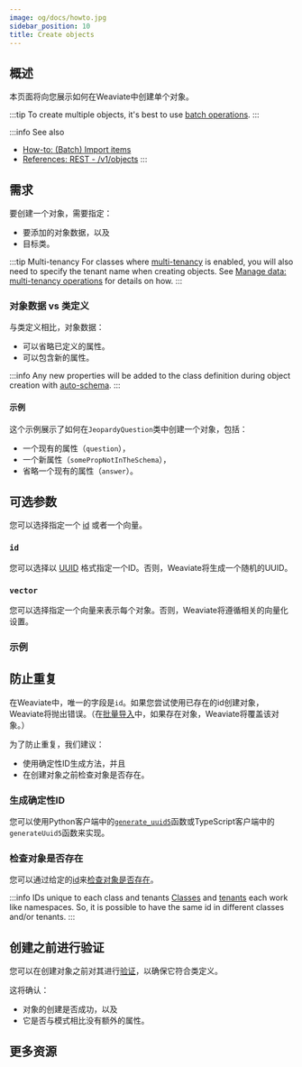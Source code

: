 ```yaml
---
image: og/docs/howto.jpg
sidebar_position: 10
title: Create objects
---
```



## 概述

本页面将向您展示如何在Weaviate中创建单个对象。

:::tip To create multiple objects, it's best to use [batch operations](./import.mdx).
:::

:::info See also
- [How-to: (Batch) Import items](./import.mdx)
- [References: REST - /v1/objects](../api/rest/objects.md)
:::


## 需求

要创建一个对象，需要指定：
* 要添加的对象数据，以及
* 目标类。

:::tip Multi-tenancy
For classes where [multi-tenancy](../concepts/data.md#multi-tenancy) is enabled, you will also need to specify the tenant name when creating objects. See [Manage data: multi-tenancy operations](./multi-tenancy.md) for details on how.
:::

### 对象数据 vs 类定义

与类定义相比，对象数据：
- 可以省略已定义的属性。
- 可以包含新的属性。

:::info
Any new properties will be added to the class definition during object creation with [auto-schema](../config-refs/schema.md#autoschema).
:::

#### 示例

这个示例展示了如何在`JeopardyQuestion`类中创建一个对象，包括：
- 一个现有的属性（`question`），
- 一个新属性（`somePropNotInTheSchema`），
- 省略一个现有的属性（`answer`）。

<Tabs groupId="languages">
  <TabItem value="py" label="Python">
    <FilteredTextBlock
      text={PyCode}
      startMarker="# CreateObject START"
      endMarker="# CreateObject END"
      language="py"
    />
  </TabItem>

  <TabItem value="js" label="TypeScript">
    <FilteredTextBlock
      text={TSCode}
      startMarker="// CreateObject START"
      endMarker="// CreateObject END"
      language="ts"
    />
  </TabItem>
</Tabs>


## 可选参数

您可以选择指定一个 [id](../api/graphql/additional-properties.md#id) 或者一个向量。

### `id`

您可以选择以 [UUID](https://en.wikipedia.org/wiki/Universally_unique_identifier) 格式指定一个ID。否则，Weaviate将生成一个随机的UUID。

### `vector`

您可以选择指定一个向量来表示每个对象。否则，Weaviate将遵循相关的向量化设置。

### 示例

<Tabs groupId="languages">
  <TabItem value="py" label="Python">
    <FilteredTextBlock
      text={PyCode}
      startMarker="# CreateObjectWithIdAndVector START"
      endMarker="# CreateObjectWithIdAndVector END"
      language="py"
    />
  </TabItem>

  <TabItem value="js" label="TypeScript">
    <FilteredTextBlock
      text={TSCode}
      startMarker="// CreateObjectWithIdAndVector START"
      endMarker="// CreateObjectWithIdAndVector END"
      language="ts"
    />
  </TabItem>
</Tabs>

## 防止重复

在Weaviate中，唯一的字段是`id`。如果您尝试使用已存在的id创建对象，Weaviate将抛出错误。（在[批量导入](./import.mdx#managing-potential-duplication)中，如果存在对象，Weaviate将覆盖该对象。）

为了防止重复，我们建议：
- 使用确定性ID生成方法，并且
- 在创建对象之前检查对象是否存在。

### 生成确定性ID

您可以使用Python客户端中的[`generate_uuid5`](https://weaviate-python-client.readthedocs.io/en/stable/weaviate.util.html#weaviate.util.generate_uuid5)函数或TypeScript客户端中的`generateUuid5`函数来实现。

### 检查对象是否存在

您可以通过给定的[id](../api/graphql/additional-properties.md#id)来[检查对象是否存在](./read.mdx#check-object-existence)。

:::info IDs unique to each class and tenants
[Classes](../concepts/data.md#class-collections) and [tenants](../concepts/data.md#multi-tenancy) each work like namespaces. So, it is possible to have the same id in different classes and/or tenants.
:::

## 创建之前进行验证

您可以在创建对象之前对其进行[验证](../api/rest/objects.md#validate-a-data-object)，以确保它符合类定义。

这将确认：
- 对象的创建是否成功，以及
- 它是否与模式相比没有额外的属性。

<Tabs groupId="languages">
  <TabItem value="py" label="Python">
    <FilteredTextBlock
      text={PyCode}
      startMarker="# ValidateObject START"
      endMarker="# ValidateObject END"
      language="py"
    />
  </TabItem>

  <TabItem value="js" label="TypeScript">
    <FilteredTextBlock
      text={TSCode}
      startMarker="// ValidateObject START"
      endMarker="// ValidateObject END"
      language="ts"
    />
  </TabItem>
</Tabs>


## 更多资源


<DocsMoreResources />